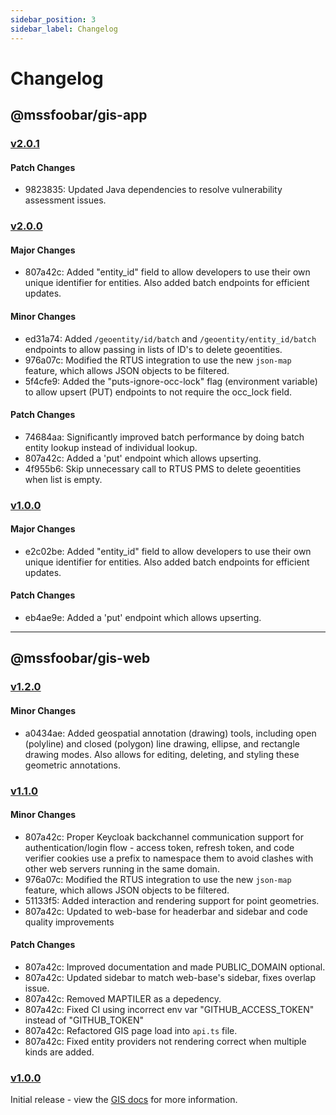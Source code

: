 ```yaml
---
sidebar_position: 3
sidebar_label: Changelog
---
```


# Changelog

## @mssfoobar/gis-app

### [v2.0.1](https://github.com/mssfoobar/gis/releases/tag/gis-app%2Fv2.0.1)

#### Patch Changes

-   9823835: Updated Java dependencies to resolve vulnerability assessment issues.

### [v2.0.0](https://github.com/mssfoobar/gis/releases/tag/gis-app%2Fv2.0.0)

#### Major Changes

-   807a42c: Added "entity_id" field to allow developers to use their own unique identifier for entities. Also added batch endpoints for efficient updates.

#### Minor Changes

-   ed31a74: Added `/geoentity/id/batch` and `/geoentity/entity_id/batch` endpoints to allow passing in lists of ID's to delete geoentities.
-   976a07c: Modified the RTUS integration to use the new `json-map` feature, which allows JSON objects to be filtered.
-   5f4cfe9: Added the "puts-ignore-occ-lock" flag (environment variable) to allow upsert (PUT) endpoints to not require the occ_lock field.

#### Patch Changes

-   74684aa: Significantly improved batch performance by doing batch entity lookup instead of individual lookup.
-   807a42c: Added a 'put' endpoint which allows upserting.
-   4f955b6: Skip unnecessary call to RTUS PMS to delete geoentities when list is empty.

### [v1.0.0](https://github.com/mssfoobar/gis/releases/tag/gis-service%2Fv1.0.0)

#### Major Changes

-   e2c02be: Added "entity_id" field to allow developers to use their own unique identifier for entities. Also added batch endpoints for efficient updates.

#### Patch Changes

-   eb4ae9e: Added a 'put' endpoint which allows upserting.

---

## @mssfoobar/gis-web

### [v1.2.0](https://github.com/mssfoobar/gis/releases/tag/gis-web%2Fv1.2.0)

#### Minor Changes

-   a0434ae: Added geospatial annotation (drawing) tools, including open (polyline) and closed (polygon) line drawing,
    ellipse, and rectangle drawing modes. Also allows for editing, deleting, and styling these geometric annotations.

### [v1.1.0](https://github.com/mssfoobar/gis/releases/tag/gis-web%2Fv1.1.0)

#### Minor Changes

-   807a42c: Proper Keycloak backchannel communication support for authentication/login flow - access token, refresh token, and code verifier cookies use a prefix to namespace them to avoid clashes with other web servers running in the same domain.
-   976a07c: Modified the RTUS integration to use the new `json-map` feature, which allows JSON objects to be filtered.
-   51133f5: Added interaction and rendering support for point geometries.
-   807a42c: Updated to web-base for headerbar and sidebar and code quality improvements

#### Patch Changes

-   807a42c: Improved documentation and made PUBLIC_DOMAIN optional.
-   807a42c: Updated sidebar to match web-base's sidebar, fixes overlap issue.
-   807a42c: Removed MAPTILER as a depedency.
-   807a42c: Fixed CI using incorrect env var "GITHUB_ACCESS_TOKEN" instead of "GITHUB_TOKEN"
-   807a42c: Refactored GIS page load into `api.ts` file.
-   807a42c: Fixed entity providers not rendering correct when multiple kinds are added.

### [v1.0.0](https://github.com/mssfoobar/gis/releases/tag/gis-web%2Fv1.0.0)

Initial release - view the [GIS docs](../overview.mdx) for more information.
